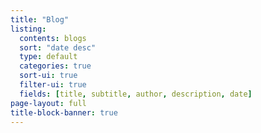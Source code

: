 ```yaml
---
title: "Blog"
listing:
  contents: blogs
  sort: "date desc"
  type: default
  categories: true
  sort-ui: true
  filter-ui: true
  fields: [title, subtitle, author, description, date] 
page-layout: full
title-block-banner: true
---
```


<!-- Calendly badge widget begin -->
<link href="https://assets.calendly.com/assets/external/widget.css" rel="stylesheet">
<script src="https://assets.calendly.com/assets/external/widget.js" type="text/javascript" async></script>
<script type="text/javascript">window.onload = function() { Calendly.initBadgeWidget({ url: 'https://calendly.com/basnetaakash17/30min', text: 'Schedule time with Aakash', color: '#0069ff', textColor: '#ffffff', branding: true }); }</script>
<!-- Calendly badge widget end -->

<br>